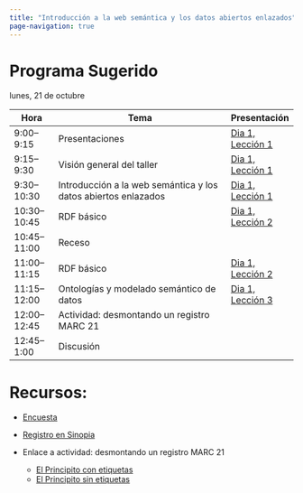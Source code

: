 ```yaml
---
title: "Introducción a la web semántica y los datos abiertos enlazados"
page-navigation: true
---
```


# Programa Sugerido

lunes, 21 de octubre

| Hora           | Tema                                                            | Presentación |
|----------------|-----------------------------------------------------------------|--------------|
| 9:00–9:15      | Presentaciones                                                  |<a href="https://slides.com/timathom/taller-bibframe-d1-l1" target="_blank">Dia 1, Lección 1 </a>|
| 9:15–9:30      | Visión general del taller                                       |<a href="https://slides.com/timathom/taller-bibframe-d1-l1" target="_blank">Dia 1, Lección 1 </a>|
| 9:30–10:30     | Introducción a la web semántica y los datos abiertos enlazados  |<a href="https://slides.com/timathom/taller-bibframe-d1-l1" target="_blank">Dia 1, Lección 1 </a>|
| 10:30–10:45    | RDF básico                                                      |<a href="https://slides.com/timathom/taller-bibframe-d1-l2" target="_blank">Dia 1, Lección 2 </a>|
| 10:45–11:00    | Receso                                                          |
| 11:00–11:15    | RDF básico                                                      |<a href="https://slides.com/timathom/taller-bibframe-d1-l2" target="_blank">Dia 1, Lección 2 </a>|
| 11:15–12:00    | Ontologías y modelado semántico de datos                        |<a href="https://slides.com/timathom/taller-bibframe-d1-l3" target="_blank">Dia 1, Lección 3 </a>|
| 12:00–12:45    | Actividad: desmontando un registro MARC 21                      |
| 12:45–1:00     | Discusión                                                       |

# Recursos:

- [Encuesta](https://yalesurvey.ca1.qualtrics.com/jfe/form/SV_8pnIH8rBJozsDA2)

- [Registro en Sinopia](https://stage.sinopia.io/) 

- Enlace a actividad: desmontando un registro MARC 21
  - [El Principito con etiquetas](../01-day/pdf/El_principito_con_etiquetas.pdf)
  - [El Principito sin etiquetas](../01-day/pdf/El_principito_sin_etiquetas.pdf)

